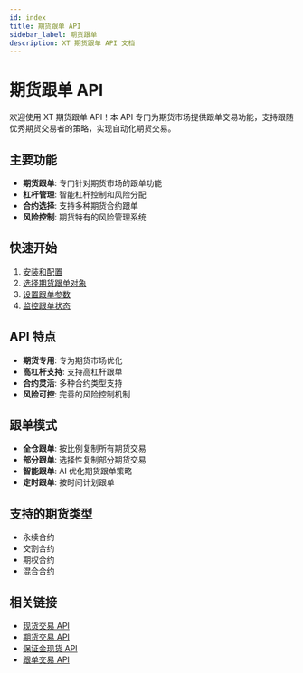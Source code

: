 ```yaml
---
id: index
title: 期货跟单 API
sidebar_label: 期货跟单
description: XT 期货跟单 API 文档
---
```


# 期货跟单 API

欢迎使用 XT 期货跟单 API！本 API 专门为期货市场提供跟单交易功能，支持跟随优秀期货交易者的策略，实现自动化期货交易。

## 主要功能

- **期货跟单**: 专门针对期货市场的跟单功能
- **杠杆管理**: 智能杠杆控制和风险分配
- **合约选择**: 支持多种期货合约跟单
- **风险控制**: 期货特有的风险管理系统

## 快速开始

1. [安装和配置](./installation)
2. [选择期货跟单对象](./select-futures-leader)
3. [设置跟单参数](./copy-parameters)
4. [监控跟单状态](./monitor-status)

## API 特点

- **期货专用**: 专为期货市场优化
- **高杠杆支持**: 支持高杠杆跟单
- **合约灵活**: 多种合约类型支持
- **风险可控**: 完善的风险控制机制

## 跟单模式

- **全仓跟单**: 按比例复制所有期货交易
- **部分跟单**: 选择性复制部分期货交易
- **智能跟单**: AI 优化期货跟单策略
- **定时跟单**: 按时间计划跟单

## 支持的期货类型

- 永续合约
- 交割合约
- 期权合约
- 混合合约

## 相关链接

- [现货交易 API](../spot)
- [期货交易 API](../futures)
- [保证金现货 API](../margin-spot)
- [跟单交易 API](../copy-trading)
